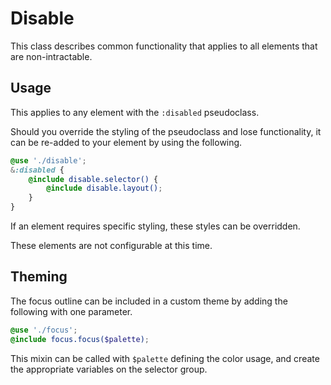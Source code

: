 
<Meta title="Core/Tokens/Disabled" />

# Disable

This class describes common functionality that applies to all elements that are non-intractable.

## Usage

This applies to any element with the `:disabled` pseudoclass.

Should you override the styling of the pseudoclass and lose functionality, it can be re-added to your element by using the following.

```scss
@use './disable';
&:disabled {
    @include disable.selector() {
        @include disable.layout();
    }
}
```

If an element requires specific styling, these styles can be overridden.

These elements are not configurable at this time.

## Theming

The focus outline can be included in a custom theme by adding the following with one parameter.

```scss
@use './focus';
@include focus.focus($palette);
```

This mixin can be called with `$palette` defining the color usage, and create the appropriate variables on the selector group.
